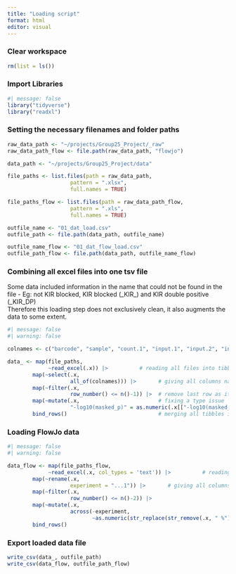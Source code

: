 ```yaml
---
title: "Loading script"
format: html
editor: visual
---
```


### Clear workspace

```r
rm(list = ls())
```

### Import Libraries

```r
#| message: false
library("tidyverse")
library("readxl")
```

### Setting the necessary filenames and folder paths

```r

raw_data_path <- "~/projects/Group25_Project/_raw"
raw_data_path_flow <- file.path(raw_data_path, "flowjo")

data_path <- "~/projects/Group25_Project/data"

file_paths <- list.files(path = raw_data_path,
                    pattern = ".xlsx",
                    full.names = TRUE)

file_paths_flow <- list.files(path = raw_data_path_flow,
                    pattern = ".xls",
                    full.names = TRUE)

outfile_name <- "01_dat_load.csv"
outfile_path <- file.path(data_path, outfile_name)

outfile_name_flow <- "01_dat_flow_load.csv"
outfile_path_flow <- file.path(data_path, outfile_name_flow)

```

### Combining all excel files into one tsv file

Some data included information in the name that could not be found in the file - Eg: not KIR blocked, KIR blocked (\_KIR\_) and KIR double positive (\_KIR_DP)\
Therefore this loading step does not exclusively clean, it also augments the data to some extent.

```r
#| message: false
#| warning: false

colnames <- c("barcode", "sample", "count.1", "input.1", "input.2", "input.3", "log_fold_change", "p", "-log10(p)", "masked_p (p = 1 if logFC < 0)", "-log10(masked_p)", "count.normalised (edgeR)", "input.normalised (edgeR)", "Number", "HLA", "Protein", "Peptide")

data_ <- map(file_paths, 
             ~read_excel(.x)) |>          # reading all files into tibbles
        map(~select(.x,
                    all_of(colnames))) |>       # giving all columns names
        map(~filter(.x,
                    row_number() <= n()-1)) |>  # remove last row as it contained a formula
        map(~mutate(.x,                         # fixing a type issue
                    "-log10(masked_p)" = as.numeric(.x[["-log10(masked_p)"]]))) |>
        bind_rows()                             # merging all tibbles into one

```

### Loading FlowJo data

```r
#| message: false
#| warning: false

data_flow <- map(file_paths_flow, 
             ~read_excel(.x, col_types = 'text')) |>          # reading all files into tibbles
        map(~rename(.x,
                    experiment = "...1")) |>       # giving all columns names
        map(~filter(.x,
                    row_number() <= n()-2)) |>
        map(~mutate(.x, 
                    across(-experiment,
                           ~as.numeric(str_replace(str_remove(.x, " %"), ",", "."))))) |> 
        bind_rows()
```

### Export loaded data file

```r

write_csv(data_, outfile_path)
write_csv(data_flow, outfile_path_flow)
```
